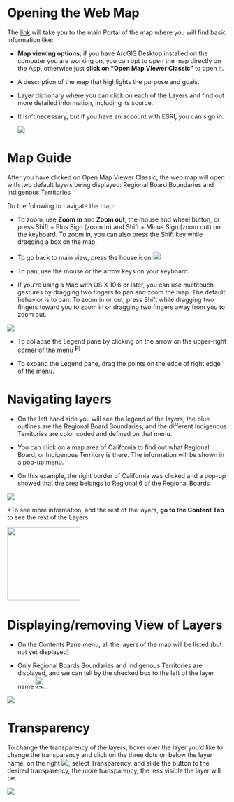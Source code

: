 # **Opening the Web Map**

The [link](https://gispublic.waterboards.ca.gov/portal/home/item.html?id=f5b1251a504f451b8462d6de2fc18f36) will take you to the main Portal of the map where you will find basic information like:

-   **Map viewing options**; if you have ArcGIS Desktop installed on the computer you are working on, you can opt to open the map directly on the App, otherwise just **click on "Open Map Viewer Classic"** to open it.

-   A description of the map that highlights the purpose and goals.

-   Layer dictionary where you can click on each of the Layers and find out more detailed information, including its source.

-   It isn't necessary, but if you have an account with ESRI, you can sign in.

    ![](images/using_the_map.png)

# Map Guide

After you have clicked on Open Map Viewer Classic, the web map will open with two default layers being displayed: Regional Board Boundaries and Indigenous Territories

Do the following to navigate the map:

-   To zoom, use **Zoom in** and **Zoom out**, the mouse and wheel button, or press Shift + Plus Sign (zoom in) and Shift + Minus Sign (zoom out) on the keyboard. To zoom in, you can also press the Shift key while dragging a box on the map.

-   To go back to main view, press the house icon ![Home outline](https://lh3.googleusercontent.com/QvG7DSsQ6Esfj9xvjkNnStGMwkrGpni9gBSvQdv7GfB9pQJZQaZT_QSHQZmtG8CA7lolOlUKN8508g3bk95CpIBq6P2whPMWChQcPv6AuVccYSxXKlWewjNNHkOuU9BRhnXzuot2BZ_8WSMOHLG3Zg){alt="Home outline" width="19"}

-   To pan, use the mouse or the arrow keys on your keyboard. 

-   If you're using a Mac with OS X 10.6 or later, you can use multitouch gestures by dragging two fingers to pan and zoom the map. The default behavior is to pan. To zoom in or out, press Shift while dragging two fingers toward you to zoom in or dragging two fingers away from you to zoom out.

![](images/Example_map_using-01.png)

-   To collapse the Legend pane by clicking on the arrow on the upper-right corner of the menu ![Play with solid fill](https://lh4.googleusercontent.com/JUFNuicVxqB4Xe4m61EE55yl1fsKHaKgJzwTqhvI50-1u-g4HkhTDDL_F7cmungJIJE8LX1X18GpTaw3XOBvvi8lPUXWis4VV2SFbguNlyFaFGksuOtZSfnRbAbUhVJlbM1m3O4jsbCqw6fh4T2UPQ){alt="Play with solid fill" width="17"}

-   To expand the Legend pane, drag the points on the edge of right edge of the menu.

# **Navigating layers**

-   On the left hand side you will see the legend of the layers, the blue outlines are the Regional Board Boundaries, and the different Indigenous Territories are color coded and defined on that menu.

-   You can click on a map area of California to find out what Regional Board, or Indigenous Territory is there. The information will be shown in a pop-up menu.

-   On this example, the right border of California was clicked and a pop-up showed that the area belongs to Regional 6 of the Regional Boards

![](images/Regional_board_boundaries.png)

\*To see more information, and the rest of the layers, **go to the Content Tab** to see the rest of the Layers.

![](images/Content_tab.png){width="167"}

# **Displaying/removing View of Layers**

-   On the Contents Pane menu, all the layers of the map will be listed (but not yet displayed)

-   Only Regional Boards Boundaries and Indigenous Territories are displayed, and we can tell by the checked box to the left of the layer name ![Checkbox Checked with solid fill](https://lh6.googleusercontent.com/1oA_8C5-PAfwjey_IXHNpmSKE7EwzrzBiT0iqT0KKGG9gO33CIx0YtwcP67nFMtbXalY7jgmE8NrvU-Rwy8GMNvDQxJVIg0wYLCpZM_1piRAo5ABzmFvjaAPBrgB8mzNhyLXXK9rge9sBLjdKLNAJg){alt="Checkbox Checked with solid fill" width="28"}

![](images/Navigating_layers-01.png)

# **Transparency**

To change the transparency of the layers, hover over the layer you'd like to change the transparency and click on the three dots on below the layer name, on the right ![](https://lh3.googleusercontent.com/GUWpVhbEvAhUle2Cq4pWdMxKWKEh4dQ_O8I7FJ10cXtcEY7zle8G_sjsrxXC58D65TZYC4tb8NYH_XHmdF_6lPiL0EAWxtYNsgUOhw4dLRS10rVBUTA9k_YyW9e_5R95-vgbYOnYhqVs3umpOQF2ew), select Transparency, and slide the button to the desired transparency, the more transparency, the less visible the layer will be.

![](images/Transparency.png)\
\
